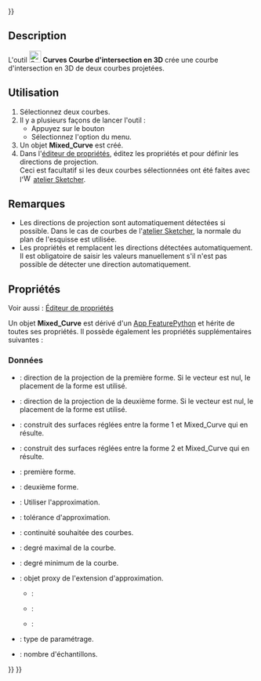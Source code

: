 <languages/>
{{UnfinishedDocu{{#translation:}}}}

{{Docnav/fr
|[[Curves_EditableSpline/fr|B-spline]]
|[[Curves_ExtendCurve/fr|Étendre une courbe]]
|[[Curves_Workbench/fr|Atelier Curves]]
|IconL=Curves_EditableSpline.svg
|IconR=Curves_ExtendCurve.svg
|IconC=Curves_workbench_icon.svg
}}

{{GuiCommand/fr
|Name=Curves MixedCurve
|Name/fr=Curves Courbe d'intersection en 3D
|MenuLocation=Curves → Mixed curve
|Workbenches=[[Curves_Workbench/fr|Curves]]
}}

==Description==

L'outil [[Image:Curves_MixedCurve.svg|24px]] '''Curves Courbe d'intersection en 3D''' crée une courbe d'intersection en 3D de deux courbes projetées.

<span id="Usage"></span>
==Utilisation==

# Sélectionnez deux courbes.
# Il y a plusieurs façons de lancer l'outil :
#* Appuyez sur le bouton {{Button|[[Image:Curves_MixedCurve.svg|16px]] [[Curves_MixedCurve/fr|Mixed curve]]}}
#* Sélectionnez l'option {{MenuCommand|Curves → [[Image:Curves_MixedCurve.svg|16px]] Mixed curve}} du menu.
# Un objet '''Mixed_Curve''' est créé.
# Dans l'[[Property_editor/fr|éditeur de propriétés]], éditez les propriétés {{PropertyData|Direction1}} et {{PropertyData|Direction2}} pour définir les directions de projection.<br>Ceci est facultatif si les deux courbes sélectionnées ont été faites avec l'[[Image:Workbench_Sketcher.svg|16px]] [[Sketcher_Workbench/fr|atelier Sketcher]].

<span id="Notes"></span>
==Remarques==

* Les directions de projection sont automatiquement détectées si possible. Dans le cas de courbes de l'[[Sketcher_Workbench/fr|atelier Sketcher]], la normale du plan de l'esquisse est utilisée.
* Les propriétés {{PropertyData|Direction1}} et {{PropertyData|Direction2}} remplacent les directions détectées automatiquement. Il est obligatoire de saisir les valeurs manuellement s'il n'est pas possible de détecter une direction automatiquement.

<span id="Properties"></span>
==Propriétés==

Voir aussi : [[Property_editor/fr|Éditeur de propriétés]]

<div class="mw-translate-fuzzy">
Un objet '''Mixed_Curve''' est dérivé d'un [[App_FeaturePython/fr|App FeaturePython]] et hérite de toutes ses propriétés. Il possède également les propriétés supplémentaires suivantes :
</div>

<span id="Data"></span>
===Données===

{{TitleProperty|Mixed Curve}}

* {{PropertyData|Direction1|Vector}} : direction de la projection de la première forme. Si le vecteur est nul, le placement de la forme est utilisé.
* {{PropertyData|Direction2|Vecteur}} : direction de la projection de la deuxième forme. Si le vecteur est nul, le placement de la forme est utilisé.
* {{PropertyData|Fill Face1|Bool}} : construit des surfaces réglées entre la forme 1 et Mixed_Curve qui en résulte.
* {{PropertyData|Fill Face2|Bool}} : construit des surfaces réglées entre la forme 2 et Mixed_Curve qui en résulte.
* {{PropertyData|Shape1|Link}} : première forme.
* {{PropertyData|Shape2|Link}} : deuxième forme.

{{TitleProperty|Shape Approximation}}

* {{PropertyData|Active|Bool}} : Utiliser l'approximation.
* {{PropertyData|Approx Tolerance|Float}} : tolérance d'approximation.
* {{PropertyData|Continuity|Enumeration}} : continuité souhaitée des courbes.
* {{PropertyData|Degree Max|Integer}} : degré maximal de la courbe.
* {{PropertyData|Degree Min|Integer}} : degré minimum de la courbe.
* {{PropertyData|Extension Proxy|PythonObject}} : objet proxy de l'extension d'approximation.
** {{Value|ChordLength}} :
** {{Value|Centripetal}} :
** {{Value|Uniform}} :
* {{PropertyData|Parametrization|Enumeration}} : type de paramétrage.
* {{PropertyData|Samples|Integer}} : nombre d'échantillons.


{{Docnav/fr
|[[Curves_EditableSpline/fr|B-spline]]
|[[Curves_ExtendCurve/fr|Étendre une courbe]]
|[[Curves_Workbench/fr|Atelier Curves]]
|IconL=Curves_EditableSpline.svg
|IconR=Curves_ExtendCurve.svg
|IconC=Curves_workbench_icon.svg
}}

{{Curves Tools navi{{#translation:}}}}
{{Userdocnavi{{#translation:}}}}